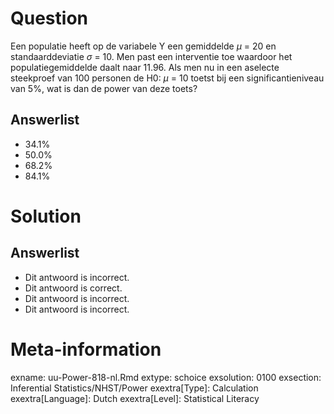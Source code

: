 Question
========
  
Een populatie heeft op de variabele Y een gemiddelde $\mu$ = 20 en standaarddeviatie $\sigma$ = 10. Men past een interventie toe waardoor het populatiegemiddelde daalt naar 11.96. Als men nu in een aselecte steekproef van 100 personen de H0: $\mu$ = 10 toetst bij een significantieniveau van 5%, wat is dan de power van deze toets?
  
Answerlist
----------
* 34.1%
* 50.0%
* 68.2%
* 84.1%

Solution
========
  
Answerlist
----------
* Dit antwoord is incorrect.
* Dit antwoord is correct.
* Dit antwoord is incorrect.
* Dit antwoord is incorrect.

Meta-information
================
exname: uu-Power-818-nl.Rmd
extype: schoice
exsolution: 0100
exsection: Inferential Statistics/NHST/Power
exextra[Type]: Calculation
exextra[Language]: Dutch
exextra[Level]: Statistical Literacy